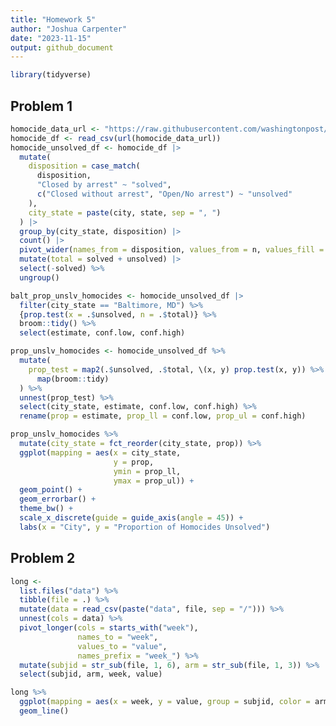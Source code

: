 ```yaml
---
title: "Homework 5"
author: "Joshua Carpenter"
date: "2023-11-15"
output: github_document
---
```


```r
library(tidyverse)
```

## Problem 1
```r
homocide_data_url <- "https://raw.githubusercontent.com/washingtonpost/data-homicides/master/homicide-data.csv"
homocide_df <- read_csv(url(homocide_data_url))
homocide_unsolved_df <- homocide_df |> 
  mutate(
    disposition = case_match(
      disposition,
      "Closed by arrest" ~ "solved",
      c("Closed without arrest", "Open/No arrest") ~ "unsolved"
    ), 
    city_state = paste(city, state, sep = ", ")
  ) |> 
  group_by(city_state, disposition) |> 
  count() |> 
  pivot_wider(names_from = disposition, values_from = n, values_fill = 0) |> 
  mutate(total = solved + unsolved) |> 
  select(-solved) %>%
  ungroup()

balt_prop_unslv_homocides <- homocide_unsolved_df |> 
  filter(city_state == "Baltimore, MD") %>% 
  {prop.test(x = .$unsolved, n = .$total)} %>%
  broom::tidy() %>%
  select(estimate, conf.low, conf.high)

prop_unslv_homocides <- homocide_unsolved_df %>%
  mutate(
    prop_test = map2(.$unsolved, .$total, \(x, y) prop.test(x, y)) %>%
      map(broom::tidy)
  ) %>%
  unnest(prop_test) %>%
  select(city_state, estimate, conf.low, conf.high) %>%
  rename(prop = estimate, prop_ll = conf.low, prop_ul = conf.high)

prop_unslv_homocides %>%
  mutate(city_state = fct_reorder(city_state, prop)) %>%
  ggplot(mapping = aes(x = city_state, 
                       y = prop, 
                       ymin = prop_ll, 
                       ymax = prop_ul)) +
  geom_point() +
  geom_errorbar() +
  theme_bw() +
  scale_x_discrete(guide = guide_axis(angle = 45)) +
  labs(x = "City", y = "Proportion of Homocides Unsolved")
```

## Problem 2
```r
long <- 
  list.files("data") %>%
  tibble(file = .) %>%
  mutate(data = read_csv(paste("data", file, sep = "/"))) %>%
  unnest(cols = data) %>%
  pivot_longer(cols = starts_with("week"), 
               names_to = "week", 
               values_to = "value",
               names_prefix = "week_") %>%
  mutate(subjid = str_sub(file, 1, 6), arm = str_sub(file, 1, 3)) %>%
  select(subjid, arm, week, value)

long %>%
  ggplot(mapping = aes(x = week, y = value, group = subjid, color = arm)) +
  geom_line()
```

